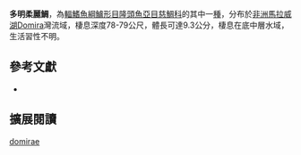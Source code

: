 {{Speciesbox
| name = 多明柔麗鯛
| status = NE
| status_system = IUCN3.1
| image = 
| image_width = 260px
| image_caption = 
| genus = Placidochromis
| species = domirae
| authority = [[Hanssens|Hanssens]], 2004
| synonyms = 
}}
'''多明柔麗鯛'''，為[[輻鰭魚綱|輻鰭魚綱]][[鱸形目|鱸形目]][[隆頭魚亞目|隆頭魚亞目]][[慈鯛科|慈鯛科]]的其中一[[種|種]]，分布於[[非洲|非洲]][[馬拉威湖|馬拉威湖]]Domira灣流域，棲息深度78-79公尺，體長可達9.3公分，棲息在底中層水域，生活習性不明。

== 參考文獻 ==
*{{FishBase_species|genus=Placidochromis|species=domirae|year=2013|month=4}}

== 擴展閱讀 ==
{{refbegin}}
{{wikispecies-inline|Placidochromis domirae|多明柔麗鯛}}
{{refend}}
{{Taxonbar|from=Q5632942}}

[[Category:柔麗鯛屬|domirae]]


{{鱸形目小作品}}